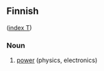 ==Finnish==
([[Wiktionary:Finnish_index_t|index T]])

===Noun===

# [[power]] (physics, electronics)